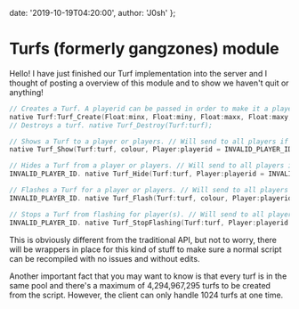   date: '2019-10-19T04:20:00',
  author: 'J0sh'
};

# Turfs (formerly gangzones) module

Hello! I have just finished our Turf implementation into the server and I thought of posting a
overview of this module and to show we haven't quit or anything!

```c
// Creates a Turf. A playerid can be passed in order to make it a player turf.
native Turf:Turf_Create(Float:minx, Float:miny, Float:maxx, Float:maxy, Player:owner = INVALID_PLAYER_ID);
// Destroys a turf. native Turf_Destroy(Turf:turf);

// Shows a Turf to a player or players. // Will send to all players if playerid = INVALID_PLAYER_ID.
native Turf_Show(Turf:turf, colour, Player:playerid = INVALID_PLAYER_ID);

// Hides a Turf from a player or players. // Will send to all players if playerid =
INVALID_PLAYER_ID. native Turf_Hide(Turf:turf, Player:playerid = INVALID_PLAYER_ID);

// Flashes a Turf for a player or players. // Will send to all players if playerid =
INVALID_PLAYER_ID. native Turf_Flash(Turf:turf, colour, Player:playerid = INVALID_PLAYER_ID);

// Stops a Turf from flashing for player(s). // Will send to all players if playerid =
INVALID_PLAYER_ID. native Turf_StopFlashing(Turf:turf, Player:playerid = INVALID_PLAYER_ID);

```

This is obviously different from the traditional API, but not to worry, there will be wrappers in
place for this kind of stuff to make sure a normal script can be recompiled with no issues and
without edits.

Another important fact that you may want to know is that every turf is in the same pool and there's
a maximum of 4,294,967,295 turfs to be created from the script. However, the client can only handle
1024 turfs at one time.

```

```
